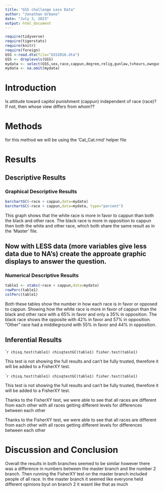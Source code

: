 ```yaml
---
title: "GSS challange Less Data"
author: "Jonathan Urbano"
date: "July 3, 2023"
output: html_document
---
```








```r
require(tidyverse)
require(tigerstats)
require(knitr)
require(foreign)
GSS <-read.dta(file="GSS2016.dta")
GSS <- droplevels(GSS)
mydata <- select(GSS,sex,race,cappun,degree,relig,gunlaw,tvhours,owngun,age,wordsum)
mydata <- na.omit(mydata)
```

# Introduction

<!--In this section you explain what you are trying to show.  Where did the data come from?  What is the research or other question you are trying to answer?.  If you skimp in this section expect to be marked down in your grade. Paint a picture of the project a couple of paragraphs is expected!-->

Is attitude toward capitol punishment (cappun) independent of race (race)?
If not, then whose view differs from whom??

# Methods

<!--Decide on your methods:  use "variable analysis" or other appropriate descriptors.  Make sure to choose at least one graphical method and at least one numerical method. Discuss what data manipulations may be needed for example subsetting or other binning procedures and what sort of graphical displays and inferential tools will be used!-->

for this method we will be using the 'Cat_Cat.rmd' helper file

# Results

<!--Divide this section into two sub-sections:  One for your descriptive  results and one for your inferential results.!-->

## Descriptive Results

### Graphical Descriptive Results

<!--Graphical results here.  Make sure to show your code.  Provide appropriate labels for axes, giving units if possible, and provide a good title for the graph, too.  Use the graphical results to describe the patterns if any that exist in the data as focused toward the research question. Bottom line is to explain the features of the graph that are relevant to conforming or departing to what is expected by your null hypothesis !-->

```r
barchartGC(~race + cappun,data=mydata)
barchartGC(~race + cappun,data=mydata, type="percent")

```

This graph shows that the white race is more in favor to cappun than both the black and other race. The black race is more in opposition to cappun then both the white and other race, which both share the same result as in the 'Master' file. 

## Now with LESS data (more variables give less data due to NA's) create the approate graphic displays to answer the question.





### Numerical Descriptive Results

<!--Numerical results go here. Use the numerical results to describe the patterns if any that exist in the data as focused toward the research question!-->

```r
table1 <- xtabs(~race + cappun,data=mydata)
rowPerc(table1)
colPerc(table1)
```

Both these tables show the number in how each race is in favor or opposed to cappun. Showing how the white race is more in favor of cappun than the black and other race with a 65% in favor and only a 35% in opposition. The black race shows the opposite with 42% in favor and 57% in opposition. "Other" race had a middleground with 55% in favor and 44% in opposition. 


## Inferential Results

<!--State hypothesis clearly.  Make sure your discussion of the inferential test covers all the aspects that the test output produces, such as test statistic, p-value etc.  Make a decision about the null hypothesis, explain the assumptions on which the selected test/procedure was based, and why the chosen procedure satisfys the assumptions and is appropriate to answer the research question!-->

````r
chisq.test(table1)
chisqtestGC(table1)
fisher.test(table1)
```

This test is not showing the full results and can't be fully trusted, therefore it will be added to a FisherXY test. 

````r
chisq.test(table1)
chisqtestGC(table1)
fisher.test(table1)
```

This test is not showing the full results and can't be fully trusted, therefore it will be added to a FisherXY test. 





Thanks to the FisherXY test, we were able to see that all races are different from each other with all races getting different levels for differences between each other



Thanks to the FisherXY test, we were able to see that all races are different from each other with all races getting different levels for differences between each other


# Discussion and Conclusion

<!--Discussion and conclusion here.  If you found a relationship be sure to consider whether the relationship occurs because one of the variavbles causes the other, or whether they perhasps are related for some other reason.  Watch the chapter 6 videos from the GeorgeTown videos collection.!-->

Overall the results in both branches seemed to be similar however there was a difference in numbers between the master branch and the number 2 branch. Then running the FisherXY test on the master branch included people of all race. In the master branch it seemed like everyone held different opinions byut on branch 2 it wasnt like that as much 
